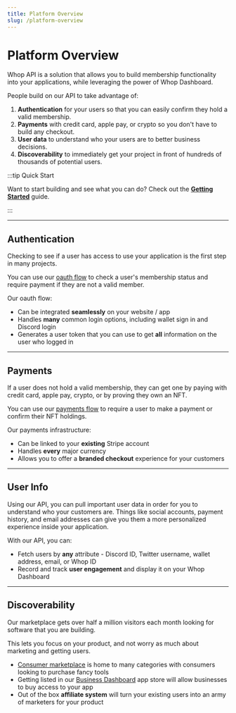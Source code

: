 ```yaml
---
title: Platform Overview
slug: /platform-overview
---
```



# Platform Overview

<div className="heroGrid">

<div>
<p>Whop API is a solution that allows you to build membership functionality into your applications, while leveraging the power of Whop Dashboard.</p>

<p> People build on our API to take advantage of:</p>

1. **Authentication** for your users so that you can easily confirm they hold a valid membership.
2. **Payments** with credit card, apple pay, or crypto so you don't have to build any checkout.
3. **User data** to understand who your users are to better business decisions.
4. **Discoverability** to immediately get your project in front of hundreds of thousands of potential users.

</div>

<div className="heroGridImageContainer">
  <ThemedImage
    sources={{
      light: "/assets/portal-overview-all-light.png",
      dark: "/assets/portal-overview-all-dark.png",
    }}
    className="heroGridImage"
    alt="Whop API Value Prop"
  />
</div>

</div>

:::tip Quick Start

Want to start building and see what you can do? Check out the **[Getting Started](/getting-started/creating-custom-contracts)** guide.

:::

<hr
  style={{
    marginTop: 32,
    backgroundColor: "var(--ifm-toc-border-color)",
  }}
/>

## Authentication

<div className="heroGrid">

<div>
  <p>Checking to see if a user has access to use your application is the first step in many projects.</p>

You can use our [oauth flow](/pre-built-contracts) to check a user's membership status and require payment if they are not a valid member.

<p style={{ marginBottom: 6 }}>Our oauth flow:</p>

- Can be integrated **seamlessly** on your website / app
- Handles **many** common login options, including wallet sign in and Discord login
- Generates a user token that you can use to get **all** information on the user who logged in

<div className="row" style={{ marginBottom: 24 }}>
  <div className="col col--12" style={{ marginTop: 8 }}>
    <QuickstartCard
      name="Learn more about oauth (coming soon)"
      link="/"
      image="/assets/icons/general.png"
    />
  </div>
</div>

</div>

<div className="heroGridImageContainer">
  <ThemedImage
    sources={{
      light: "/assets/platform-overview-contract-light.png",
      dark: "/assets/platform-overview-contract-dark.png",
    }}
    className="heroGridImage"
    alt="Authentication"
  />
</div>

</div>

<hr
  style={{
    marginTop: 32,
    backgroundColor: "var(--ifm-toc-border-color)",
  }}
/>

## Payments

<div className="heroGrid">

<div>
  <p>If a user does not hold a valid membership, they can get one by paying with credit card, apple pay, crypto, or by proving they own an NFT.</p>

You can use our [payments flow](/pre-built-contracts) to require a user to make a payment or confirm their NFT holdings.

<p style={{ marginBottom: 6 }}>Our payments infrastructure:</p>

- Can be linked to your **existing** Stripe account
- Handles **every** major currency
- Allows you to offer a **branded checkout** experience for your customers

<div className="row" style={{ marginBottom: 24 }}>
  <div className="col col--12" style={{ marginTop: 8 }}>
    <QuickstartCard
      name="Learn more about oauth (coming soon)"
      link="/"
      image="/assets/icons/general.png"
    />
  </div>
</div>

</div>

<div className="heroGridImageContainer">
  <ThemedImage
    sources={{
      light: "/assets/platform-overview-contract-light.png",
      dark: "/assets/platform-overview-contract-dark.png",
    }}
    className="heroGridImage"
    alt="Paymets API"
  />
</div>

</div>

<hr
  style={{
    marginTop: 32,
    backgroundColor: "var(--ifm-toc-border-color)",
  }}
/>

## User Info

<div className="heroGrid">
  <div>
    <p>
     Using our API, you can pull important user data in order for you to understand who your customers are. Things like social accounts, payment history, and email addresses can give you them a more personalized experience inside your application.
    </p>

<p style={{ marginBottom: 6 }}>With our API, you can:</p>

- Fetch users by **any** attribute - Discord ID, Twitter username, wallet address, email, or Whop ID
- Record and track **user engagement** and display it on your Whop Dashboard

<div className="row" style={{marginBottom:24}}>

<div className="col col--12" style={{ marginTop: 8 }}>
  <QuickstartCard
    name="Learn more about User Info (coming soon)"
    link="/"
    image="/assets/icons/general.png"
  />
</div>

</div>

<p>

</p>
</div>

<div className="heroGridImageContainer">
    <ThemedImage
      sources={{
        light: "/assets/platform-overview-sdk-light.png",
        dark: "/assets/platform-overview-sdk-dark.png",
      }}
      className="heroGridImage"
      alt="User Info API"
    />
  </div>
</div>

<hr
  style={{
    marginTop: 32,
    backgroundColor: "var(--ifm-toc-border-color)",
  }}
/>

## Discoverability

<div className="heroGrid">
  
  <div>
    <p>
      Our marketplace gets over half a million visitors each month looking for software that you are building.
    </p>

This lets you focus on your product, and not worry as much about marketing and getting users.

- [Consumer marketplace](https://whop.com) is home to many categories with consumers looking to purchase fancy tools
- Getting listed in our [Business Dashboard](https://dash.whop.com/apps) app store will allow businesses to buy access to your app
- Out of the box **affiliate system** will turn your existing users into an army of marketers for your product

</div>

<div className="heroGridImageContainer">
  <ThemedImage
    sources={{
      light: "/assets/platform-overview-dashboard-light.png",
      dark: "/assets/platform-overview-dashboard-dark.png",
    }}
    className="heroGridImage"
    alt="Whop Discoverability"
  />
</div>

</div>

